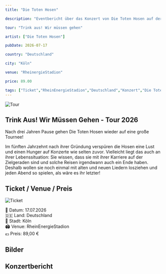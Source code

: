 ```yaml
---
title: "Die Toten Hosen"

description: "Eventbericht über das Konzert von Die Toten Hosen auf der 'Trink aus! Wir müssen gehen Tour' im RheinEnergieStadion in Köln am 17.07.2026."

tour: "Trink aus! Wir müssen gehen"

artist: ["Die Toten Hosen"]

pubDate: 2026-07-17

country: "Deutschland"

city: "Köln"

venue: "RheinergieStadion"

price: 89.00

tags: ["Ticket","RheinEnergieStadion","Deutschland","Konzert","Die Toten Hosen","Trink aus! Wir müssen gehen Tour","2026"]
---
```


![Tour](../../../gallery/2026/2026-07-17/2026-07-17_00-00-00.jpg)

## Trink Aus! Wir Müssen Gehen - Tour 2026

Nach drei Jahren Pause gehen Die Toten Hosen wieder auf eine große Tournee!

Im fünften Jahrzehnt nach ihrer Gründung verspüren die Hosen eine Lust und einen Hunger auf Konzerte wie selten zuvor. 
Vielleicht liegt das auch an ihrer Lebenssituation: Sie wissen, dass sie mit ihrer Karriere auf der Zielgeraden sind und solche Reisen irgendwann auch ein Ende haben. 
Deshalb wollen sie noch einmal mit alten und neuen Liedern losziehen und jeden Abend so spielen, als wäre es ihr letzter!

## Ticket / Venue / Preis

![Ticket](../../../gallery/2026/2026-07-17/2026-07-17_17-30-00.jpg)

📅 Datum: 17.07.2026  
🇩🇪 Land: Deutschland  
📍 Stadt: Köln        
🏟️ Venue: RheinEnergieStadion  
💶 Preis: 89,00 €

## Bilder

## Konzertbericht

<Card title="Setlist" icon="list-format">
</Card>

<LinkCard
    title="Mehr Informationen"
    href="https://fanieng.com/2026/07-17/2026-07-17-die-toten-hosen-koeln-rheinergiestadion"
/>



